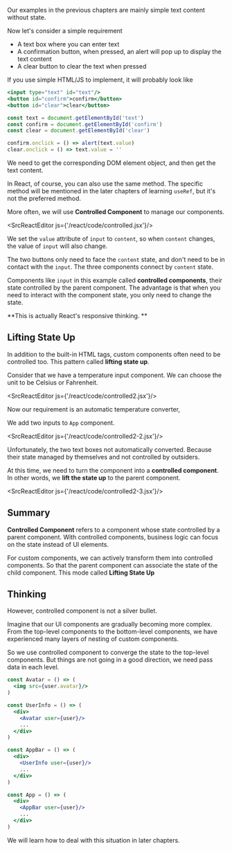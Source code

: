 
Our examples in the previous chapters are mainly simple text content without state.

Now let's consider a simple requirement

- A text box where you can enter text
- A confirmation button, when pressed, an alert will pop up to display the text content
- A clear button to clear the text when pressed

If you use simple HTML/JS to implement, it will probably look like

```jsx
<input type="text" id="text"/>
<button id="confirm">confirm</button>
<button id="clear">clear</button>

const text = document.getElementById('text')
const confirm = document.getElementById('confirm')
const clear = document.getElementById('clear')

confirm.onclick = () => alert(text.value)
clear.onclick = () => text.value = ''
```

We need to get the corresponding DOM element object, and then get the text content.

In React, of course, you can also use the same method.
The specific method will be mentioned in the later chapters of learning `useRef`,
but it's not the preferred method.

More often, we will use **Controlled Component** to manage our components.

<SrcReactEditor js={'/react/code/controlled.jsx'}/>

We set the `value` attribute of `input` to `content`, so when `content` changes,
the value of `input` will also change.

The two buttons only need to face the `content` state, and don't need to be in contact with the `input`.
The three components connect by `content` state.

Components like `input` in this example called **controlled components**, their state controlled by the parent component.
The advantage is that when you need to interact with the component state, you only need to change the state.

**This is actually React's responsive thinking. **

## Lifting State Up

In addition to the built-in HTML tags, custom components often need to be controlled too.
This pattern called **lifting state up**.

Consider that we have a temperature input component.
We can choose the unit to be Celsius or Fahrenheit.

<SrcReactEditor js={'/react/code/controlled2.jsx'}/>

Now our requirement is an automatic temperature converter,

We add two inputs to `App` component.

<SrcReactEditor js={'/react/code/controlled2-2.jsx'}/>

Unfortunately, the two text boxes not automatically converted.
Because their state managed by themselves and not controlled by outsiders.

At this time, we need to turn the component into a **controlled component**.
In other words, we **lift the state up** to the parent component.

<SrcReactEditor js={'/react/code/controlled2-3.jsx'}/>

## Summary

**Controlled Component** refers to a component whose state controlled by a parent component.
With controlled components, business logic can focus on the state instead of UI elements.

For custom components, we can actively transform them into controlled components.
So that the parent component can associate the state of the child component.
This mode called **Lifting State Up**

## Thinking

However, controlled component is not a silver bullet.

Imagine that our UI components are gradually becoming more complex.
From the top-level components to the bottom-level components,
we have experienced many layers of nesting of custom components.

So we use controlled component to converge the state to the top-level components.
But things are not going in a good direction, we need pass data in each level.

```jsx
const Avatar = () => (
  <img src={user.avatar}/>
)

const UserInfo = () => (
  <div>
    <Avatar user={user}/>
    ...
  </div>
)

const AppBar = () => (
  <div>
    <UserInfo user={user}/>
    ...
  </div>
)

const App = () => (
  <div>
    <AppBar user={user}/>
    ...
  </div>
)
```

We will learn how to deal with this situation in later chapters.